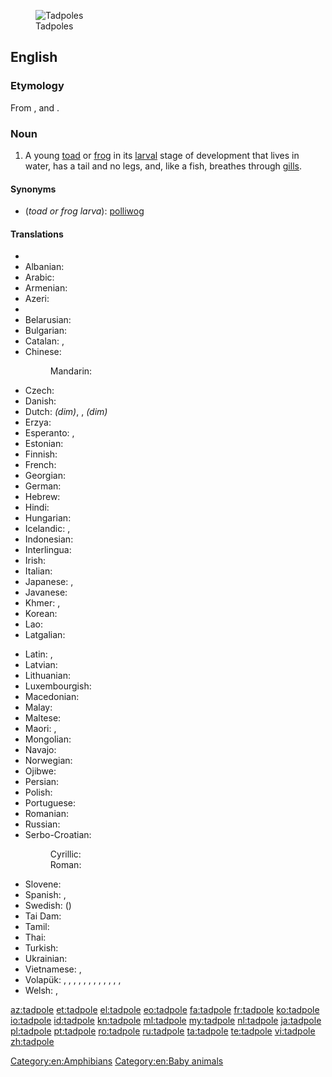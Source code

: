 [[Image:Tadpoles 10 days.jpg|thumb|Tadpoles]]
==English==
{{wikipedia}}

===Etymology===
From {{etyl|enm}}, {{term|lang=enm|tad||toad}} and {{term|lang=enm|poll||head}}.

===Noun===
{{en-noun}}

# A young [[toad]] or [[frog]] in its [[larval]] stage of development that lives in water, has a tail and no legs, and, like a fish, breathes through [[gill]]s.

====Synonyms====
* (''toad or frog larva''): [[polliwog]]

====Translations====
{{trans-top|toad or frog larva}}
* {{trreq|af}}
* Albanian: {{t+|sq|fulterëz|f|xs=Albanian}}
* Arabic: {{t|ar|شرغوف|m|tr=šurğūf|alt=شُرْغُوف|sc=Arab}}
* Armenian: {{t|hy|շերեփուկ|tr=šerep'uk|sc=Armn}}
* Azeri: {{t-|az|çömçəquyruq|xs=Azeri}}
* {{trreq|eu}}
* Belarusian: {{t|be|апалонік|m|tr=apalónik|sc=Cyrl}}
* Bulgarian: {{t|bg|попова лъжичка|f|tr=popova lǎžička|sc=Cyrl}}
* Catalan: {{t|ca|capgròs|m}}, {{t|ca|cullerot|m}}
* Chinese:
*: Mandarin: {{t|zh|蝌蚪|tr=kēdǒu|sc=Hani}}
* Czech: {{t+|cs|pulec|m}}
* Danish: {{t-|da|haletudse|c}}
* Dutch: {{t|nl|dikkopje|m}} ''(dim)'', {{t|nl|dikkop|m}}, {{t|nl|kikkervisje}} ''(dim)''
* Erzya: {{tø|myv|ботпря|tr=botprja|sc=Cyrl}}
* Esperanto: {{t-|eo|ranido|xs=Esperanto}}, {{t|eo|bufido}}
* Estonian: {{t-|et|kulles}}
* Finnish: {{t+|fi|nuijapää}}
* French: {{t+|fr|têtard|m}}
* Georgian: {{t|ka|თავკომბალა|tr=t‘avkombala|sc=Geor}}
* German: {{t+|de|Kaulquappe|f}}
* Hebrew: {{t-|he|ראשן|m|alt=רֹאשָׁן}}
* Hindi: {{t|hi|इल्ली|tr=illī|sc=Deva}}
* Hungarian: {{t+|hu|ebihal}}
* Icelandic: {{t|is|halakarta|f}}, {{t|is|froskungi|m}}
* Indonesian: {{t-|id|berudu|xs=Indonesian}}
* Interlingua: {{t|ia|larva de rana}}
* Irish: {{t|ga|torbán|m}}
* Italian: {{t+|it|girino|m}}
* Japanese: {{t+|ja|おたまじゃくし|tr=おたまじゃくし, otamajakushi}}, {{t|ja|オタマジャクシ|tr=otamajakushi|sc=Jpan}}
* Javanese: {{t|jv|kecebong}}
* Khmer: {{t|km|កូនក្អុក|tr=koonk’ok|sc=Khmr}}, {{t|km|កូនពៀក|tr=koonpiek|sc=Khmr}}
* Korean: {{t|ko|올챙이|tr=olchaeng-i|sc=Kore}}
* Lao: {{t-|lo|ຮວກ|tr=huak|sc=Laoo|xs=Lao}}
* Latgalian: {{tø|ltg|kūrcaklys|m}}
{{trans-mid}}
* Latin: {{t-|la|ranunculus|m}}, {{t-|la|ranula|f}}
* Latvian: {{t|lv|kurkulis|m}}
* Lithuanian: {{t|lt|buožgalvis}}
* Luxembourgish: {{t|lb|Kauzekapp|m}}
* Macedonian: {{t|mk|полноглавец|m|tr=polnoglávec}}
* Malay: {{t-|ms|berudu|xs=Malay}}
* Maltese: {{t-|mt|marżepp|m|xs=Maltese}}
* Maori: {{t|mi|hua poraka}}, {{t|mi|punua poraka}}
* Mongolian: {{t-|mn|шанаган хорхой|tr=šanagan horhoy|sc=Cyrl|xs=Mongolian}}
* Navajo: {{tø|nv|tsʼǫʼasánii}}
* Norwegian: {{t|no|rumpetroll}}
* Ojibwe: {{tø|oj|boodoonh}}
* Persian: {{t-|fa|بچه قورباغه|tr=bačče-ye qurbâğe|xs=Persian}}
* Polish: {{t-|pl|kijanka|f}}
* Portuguese: {{t+|pt|girino|m}}
* Romanian: {{t+|ro|mormoloc|m}}
* Russian: {{t+|ru|головастик|m|tr=golovástik}}
* Serbo-Croatian:
*: Cyrillic: {{t|sh|пуноглавац|m}}
*: Roman: {{t|sh|punoglavac|m}}
* Slovene: {{t-|sl|paglavec|m}}
* Spanish: {{t+|es|renacuajo|m}},  {{t-|es|ranacuajo|m}}
* Swedish: ({{t|sv|grodyngel|grod}}){{t|sv|yngel|c}}
* Tai Dam: {{tø|blt|ʻkhuạk|sc=Tavt}}
* Tamil: {{t|ta|தவளைக்குஞ்சு}}
* Thai: {{t|th|ลูกกบ|tr=lôok gòp|sc=Thai}}
* Turkish: {{t+|tr|iribaş}}
* Ukrainian: {{t|uk|пуголовок|m|tr=puholovok|sc=Cyrl}}
* Vietnamese: {{t+|vi|nòng nọc|xs=Vietnamese}}, {{t-|vi|nọc nọc|xs=Vietnamese}}
* Volapük: {{qualifier|♂♀}} {{t-|vo|frogalarvat}}, {{qualifier|♂}} {{t-|vo|frogahilarvat}}, {{qualifier|♀}} {{t-|vo|frogajilarvat}}, {{qualifier|♂♀ offspring}} {{t-|vo|frogül}}, {{qualifier|♂ offspring}} {{t-|vo|hifrogül}}, {{qualifier|♀ offspring}} {{t-|vo|jifrogül}}, {{qualifier|♂♀ offspring}} {{t-|vo|bufodül}}, {{qualifier|♂ offspring}} {{t-|vo|hibufodül}}, {{qualifier|♀ offspring}} {{t-|vo|jibufodül}}, {{qualifier|♂♀ offspring}} {{t-|vo|rosipül}}, {{qualifier|♂ offspring}} {{t-|vo|hirosipül}}, {{qualifier|♀ offspring}} {{t-|vo|jirosipül}}, {{qualifier|obsolete}} {{t-|vo|smafrog}}
* Welsh: {{t-|cy|grifft|m|xs=Welsh}}, {{t|cy|penbwl|m|xs=Welsh}}
{{trans-bottom}}

[[Category:en:Amphibians]]
[[Category:en:Baby animals]]

[[az:tadpole]]
[[et:tadpole]]
[[el:tadpole]]
[[eo:tadpole]]
[[fa:tadpole]]
[[fr:tadpole]]
[[ko:tadpole]]
[[io:tadpole]]
[[id:tadpole]]
[[kn:tadpole]]
[[ml:tadpole]]
[[my:tadpole]]
[[nl:tadpole]]
[[ja:tadpole]]
[[pl:tadpole]]
[[pt:tadpole]]
[[ro:tadpole]]
[[ru:tadpole]]
[[ta:tadpole]]
[[te:tadpole]]
[[vi:tadpole]]
[[zh:tadpole]]